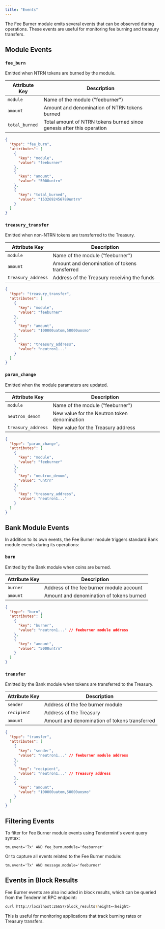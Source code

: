 ```yaml
---
title: "Events"
---
```


The Fee Burner module emits several events that can be observed during operations. These events are useful for monitoring fee burning and treasury transfers.

## Module Events

### `fee_burn`

Emitted when NTRN tokens are burned by the module.

| Attribute Key | Description |
| --- | --- |
| `module` | Name of the module ("feeburner") |
| `amount` | Amount and denomination of NTRN tokens burned |
| `total_burned` | Total amount of NTRN tokens burned since genesis after this operation |

```json
{
  "type": "fee_burn",
  "attributes": [
    {
      "key": "module",
      "value": "feeburner"
    },
    {
      "key": "amount",
      "value": "5000untrn"
    },
    {
      "key": "total_burned",
      "value": "1532692456789untrn"
    }
  ]
}
```

### `treasury_transfer`

Emitted when non-NTRN tokens are transferred to the Treasury.

| Attribute Key | Description |
| --- | --- |
| `module` | Name of the module ("feeburner") |
| `amount` | Amount and denomination of tokens transferred |
| `treasury_address` | Address of the Treasury receiving the funds |

```json
{
  "type": "treasury_transfer",
  "attributes": [
    {
      "key": "module",
      "value": "feeburner"
    },
    {
      "key": "amount",
      "value": "100000uatom,50000uosmo"
    },
    {
      "key": "treasury_address",
      "value": "neutron1..."
    }
  ]
}
```

### `param_change`

Emitted when the module parameters are updated.

| Attribute Key | Description |
| --- | --- |
| `module` | Name of the module ("feeburner") |
| `neutron_denom` | New value for the Neutron token denomination |
| `treasury_address` | New value for the Treasury address |

```json
{
  "type": "param_change",
  "attributes": [
    {
      "key": "module",
      "value": "feeburner"
    },
    {
      "key": "neutron_denom",
      "value": "untrn"
    },
    {
      "key": "treasury_address",
      "value": "neutron1..."
    }
  ]
}
```

## Bank Module Events

In addition to its own events, the Fee Burner module triggers standard Bank module events during its operations:

### `burn`

Emitted by the Bank module when coins are burned.

| Attribute Key | Description |
| --- | --- |
| `burner` | Address of the fee burner module account |
| `amount` | Amount and denomination of tokens burned |

```json
{
  "type": "burn",
  "attributes": [
    {
      "key": "burner",
      "value": "neutron1..." // feeburner module address
    },
    {
      "key": "amount",
      "value": "5000untrn"
    }
  ]
}
```

### `transfer`

Emitted by the Bank module when tokens are transferred to the Treasury.

| Attribute Key | Description |
| --- | --- |
| `sender` | Address of the fee burner module |
| `recipient` | Address of the Treasury |
| `amount` | Amount and denomination of tokens transferred |

```json
{
  "type": "transfer",
  "attributes": [
    {
      "key": "sender",
      "value": "neutron1..." // feeburner module address
    },
    {
      "key": "recipient",
      "value": "neutron1..." // Treasury address
    },
    {
      "key": "amount",
      "value": "100000uatom,50000uosmo"
    }
  ]
}
```

## Filtering Events

To filter for Fee Burner module events using Tendermint's event query syntax:

```
tm.event='Tx' AND fee_burn.module='feeburner'
```

Or to capture all events related to the Fee Burner module:

```
tm.event='Tx' AND message.module='feeburner'
```

## Events in Block Results

Fee Burner events are also included in block results, which can be queried from the Tendermint RPC endpoint:

```bash
curl http://localhost:26657/block_results?height=<height>
```

This is useful for monitoring applications that track burning rates or Treasury transfers. 